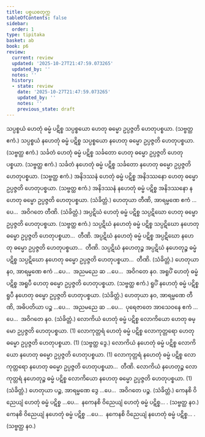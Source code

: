 ```yaml
---
title: ပစ္စယစတုက္က
tableOfContents: false
sidebar:
  order: 1
type: tipitaka
basket: ab
book: p6
review:
  current: review
  updated: '2025-10-27T21:47:59.073265'
  updated_by: ''
  notes: ''
  history:
  - state: review
    date: '2025-10-27T21:47:59.073265'
    updated_by: ''
    notes: ''
    previous_state: draft
---
```



<ReviewStatus review={frontmatter.review} showDetails={true} />

<HypothesisAnnotation frontmatter={frontmatter} />

<DynamicBreadcrumb />

<Division number="72" book="p6" e="ch" v="39" p="56">

<Paragraph number="209" book="p6">
သပ္ပစ္စယံ ဟေတုံ ဓမ္မံ ပဋိစ္စ သပ္ပစ္စယော ဟေတု ဓမ္မော ဥပ္ပဇ္ဇတိ ဟေတုပစ္စယာ. (သဗ္ဗတ္ထ ဧကံ.)
</Paragraph>

<Paragraph number="210" book="p6">
သပ္ပစ္စယံ နဟေတုံ ဓမ္မံ ပဋိစ္စ သပ္ပစ္စယော နဟေတု ဓမ္မော ဥပ္ပဇ္ဇတိ ဟေတုပစ္စယာ. (သဗ္ဗတ္ထ ဧကံ.)
</Paragraph>

</Division>
<Division number="73" book="p6" e="ch" v="39" p="56">

<Paragraph number="211" book="p6">
သင်္ခတံ ဟေတုံ ဓမ္မံ ပဋိစ္စ သင်္ခတော ဟေတု ဓမ္မော ဥပ္ပဇ္ဇတိ ဟေတုပစ္စယာ. (သဗ္ဗတ္ထ ဧကံ.)
</Paragraph>

<Paragraph number="212" book="p6">
သင်္ခတံ နဟေတုံ ဓမ္မံ ပဋိစ္စ သင်္ခတော နဟေတု ဓမ္မော ဥပ္ပဇ္ဇတိ ဟေတုပစ္စယာ. (သဗ္ဗတ္ထ ဧကံ.)
</Paragraph>

</Division>
<Division number="74" book="p6" e="ch" v="39" p="56">

<Paragraph number="213" book="p6">
အနိဒဿနံ ဟေတုံ ဓမ္မံ ပဋိစ္စ အနိဒဿနော ဟေတု ဓမ္မော ဥပ္ပဇ္ဇတိ ဟေတုပစ္စယာ. (သဗ္ဗတ္ထ ဧကံ.)
</Paragraph>

<Paragraph number="214" book="p6">
အနိဒဿနံ နဟေတုံ ဓမ္မံ ပဋိစ္စ အနိဒဿနော နဟေတု ဓမ္မော ဥပ္ပဇ္ဇတိ ဟေတုပစ္စယာ. (သံခိတ္တံ.)
</Paragraph>

<Paragraph number="215" book="p6">
ဟေတုယာ တီဏိ, အာရမ္မဏေ ဧကံ …ပေ…  အဝိဂတေ တီဏိ. (သံခိတ္တံ.)
</Paragraph>

</Division>
<Division number="75" book="p6" e="ch" v="39" p="56">

<Paragraph number="216" book="p6">
အပ္ပဋိဃံ ဟေတုံ ဓမ္မံ ပဋိစ္စ သပ္ပဋိဃော ဟေတု ဓမ္မော ဥပ္ပဇ္ဇတိ ဟေတုပစ္စယာ. (သဗ္ဗတ္ထ ဧကံ.)
</Paragraph>

<Paragraph number="217" book="p6">
သပ္ပဋိဃံ နဟေတုံ ဓမ္မံ ပဋိစ္စ သပ္ပဋိဃော နဟေတု ဓမ္မော ဥပ္ပဇ္ဇတိ ဟေတုပစ္စယာ…  တီဏိ.
</Paragraph>

<Paragraph number="218" book="p6">
အပ္ပဋိဃံ နဟေတုံ ဓမ္မံ ပဋိစ္စ အပ္ပဋိဃော နဟေတု ဓမ္မော ဥပ္ပဇ္ဇတိ ဟေတုပစ္စယာ…  တီဏိ.
</Paragraph>

<Paragraph number="219" book="p6">
သပ္ပဋိဃံ နဟေတုဉ္စ အပ္ပဋိဃံ နဟေတုဉ္စ ဓမ္မံ ပဋိစ္စ သပ္ပဋိဃော နဟေတု ဓမ္မော ဥပ္ပဇ္ဇတိ ဟေတုပစ္စယာ…  တီဏိ. (သံခိတ္တံ.)
</Paragraph>

<Paragraph number="220" book="p6">
ဟေတုယာ နဝ, အာရမ္မဏေ ဧကံ …ပေ…  အညမညေ ဆ …ပေ…  အဝိဂတေ နဝ.
</Paragraph>

</Division>
<Division number="76" book="p6" e="ch" v="39" p="57">

<Paragraph number="221" book="p6">
အရူပိံ ဟေတုံ ဓမ္မံ ပဋိစ္စ အရူပီ ဟေတု ဓမ္မော ဥပ္ပဇ္ဇတိ ဟေတုပစ္စယာ. (သဗ္ဗတ္ထ ဧကံ.)
</Paragraph>

<Paragraph number="222" book="p6">
ရူပိံ နဟေတုံ ဓမ္မံ ပဋိစ္စ ရူပီ နဟေတု ဓမ္မော ဥပ္ပဇ္ဇတိ ဟေတုပစ္စယာ. (သံခိတ္တံ.)
</Paragraph>

<Paragraph number="223" book="p6">
ဟေတုယာ နဝ, အာရမ္မဏေ တီဏိ, အဓိပတိယာ ပဉ္စ …ပေ…  အညမညေ ဆ …ပေ…  ပုရေဇာတေ အာသေဝနေ ဧကံ …ပေ…  အဝိဂတေ နဝ. (သံခိတ္တံ.)
</Paragraph>

</Division>
<Division number="77" book="p6" e="ch" v="39" p="57">

<Paragraph number="224" book="p6">
လောကိယံ ဟေတုံ ဓမ္မံ ပဋိစ္စ လောကိယော ဟေတု ဓမ္မော ဥပ္ပဇ္ဇတိ ဟေတုပစ္စယာ. (1)
</Paragraph>

<Paragraph number="225" book="p6">
လောကုတ္တရံ ဟေတုံ ဓမ္မံ ပဋိစ္စ လောကုတ္တရော ဟေတု ဓမ္မော ဥပ္ပဇ္ဇတိ ဟေတုပစ္စယာ. (1) (သဗ္ဗတ္ထ ဒွေ.)
</Paragraph>

<Paragraph number="226" book="p6">
လောကိယံ နဟေတုံ ဓမ္မံ ပဋိစ္စ လောကိယော နဟေတု ဓမ္မော ဥပ္ပဇ္ဇတိ ဟေတုပစ္စယာ. (1)
</Paragraph>

<Paragraph number="227" book="p6">
လောကုတ္တရံ နဟေတုံ ဓမ္မံ ပဋိစ္စ လောကုတ္တရော နဟေတု ဓမ္မော ဥပ္ပဇ္ဇတိ ဟေတုပစ္စယာ…  တီဏိ.
</Paragraph>

<Paragraph number="228" book="p6">
လောကိယံ နဟေတုဉ္စ လောကုတ္တရံ နဟေတုဉ္စ ဓမ္မံ ပဋိစ္စ လောကိယော နဟေတု ဓမ္မော ဥပ္ပဇ္ဇတိ ဟေတုပစ္စယာ. (1) (သံခိတ္တံ.)
</Paragraph>

<Paragraph number="229" book="p6">
ဟေတုယာ ပဉ္စ, အာရမ္မဏေ ဒွေ …ပေ…  အဝိဂတေ ပဉ္စ. (သံခိတ္တံ.)
</Paragraph>

</Division>
<Division number="78" book="p6" e="ch" v="39" p="57">

<Paragraph number="230" book="p6">
ကေနစိ ဝိညေယျံ ဟေတုံ ဓမ္မံ ပဋိစ္စ …ပေ…  နကေနစိ ဝိညေယျံ ဟေတုံ ဓမ္မံ ပဋိစ္စ… . (သဗ္ဗတ္ထ နဝ.)
</Paragraph>

<Paragraph number="231" book="p6">
ကေနစိ ဝိညေယျံ နဟေတုံ ဓမ္မံ ပဋိစ္စ …ပေ…  နကေနစိ ဝိညေယျံ နဟေတုံ ဓမ္မံ ပဋိစ္စ… . (သဗ္ဗတ္ထ နဝ.)
</Paragraph>
</Division>
